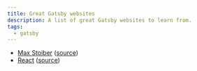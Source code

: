 ```yaml
---
title: Great Gatsby websites
description: A list of great Gatsby websites to learn from.
tags:
  - gatsby
---
```


- [Max Stoiber](https://mxstbr.com/)
  ([source](https://github.com/mxstbr/mxstbr.com))
- [React](https://reactjs.org/)
  ([source](https://github.com/reactjs/reactjs.org))
